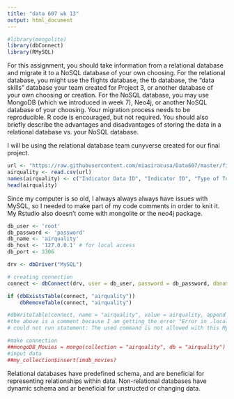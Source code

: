 ```yaml
---
title: "data 607 wk 13"
output: html_document
---
```

``` r
#library(mongolite)
library(dbConnect)
library(RMySQL)
```
For this assignment, you should take information from a relational database and migrate it to a NoSQL database of your own choosing. 
For the relational database, you might use the flights database, the tb database, the "data skills" database your team created for Project 3, or another database of your own choosing or creation.
For the NoSQL database, you may use MongoDB (which we introduced in week 7), Neo4j, or another NoSQL database of your choosing.
Your migration process needs to be reproducible.  R code is encouraged, but not required.  You should also briefly describe the advantages and disadvantages of storing the data in a relational database vs. your NoSQL database.

I will be using the relational database team cunyverse created for our final project.

```r
url <- "https://raw.githubusercontent.com/miasiracusa/Data607/master/finalproject/Air_Quality.csv"
airquality <- read.csv(url)
names(airquality) <- c("Indicator Data ID", "Indicator ID", "Type of Toxin", "Unit of measurement", "Type of Location", "Location ID", "Location", "Year", "Measurement")
head(airquality)
```


Since my computer is so old, I always always always have issues with MySQL, so I needed to make part of my code comments in order to knit it. My Rstudio also doesn't come with mongolite or the neo4j package.
```r
db_user <- 'root'
db_password <- 'password'
db_name <- 'airquality'
db_host <- '127.0.0.1' # for local access
db_port <- 3306

drv <- dbDriver("MySQL")

# creating connection
connect <- dbConnect(drv, user = db_user, password = db_password, dbname = db_name, host = db_host, port = db_port)

if (dbExistsTable(connect, "airquality"))
    dbRemoveTable(connect, "airquality")

#dbWriteTable(connect, name = "airquality", value = airquality, append = T,  row.names = FALSE)
#the above is a comment because I am getting the error "Error in .local(conn, statement, ...) : 
# could not run statement: The used command is not allowed with this MySQL version" and I have a very old computer, so I cannot help this issue/cannot update
```

```r
#make connection
##mongoDB_Movies = mongo(collection = "airquality", db = "airquality")
#input data
##my_collection$insert(imdb_movies)
```

Relational databases have predefined schema, and are beneficial for representing relationships within data. Non-relational databases have dynamic schema and ar beneficial for unstructed or changing data.


